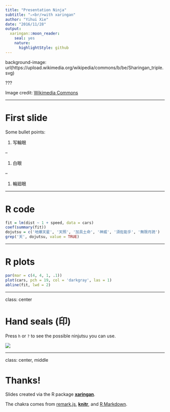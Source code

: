 ```yaml
---
title: "Presentation Ninja"
subtitle: "⚔<br/>with xaringan"
author: "Yihui Xie"
date: "2016/11/28"
output:
  xaringan::moon_reader:
    seal: yes
    nature:
      highlightStyle: github
---
```


background-image: url(https://upload.wikimedia.org/wikipedia/commons/b/be/Sharingan_triple.svg)

???

Image credit: [Wikimedia Commons](https://commons.wikimedia.org/wiki/File:Sharingan_triple.svg)

---

# First slide

Some bullet points:

1. 写輪眼

--

1. 白眼

--

1. 輪廻眼

---

# R code

```r
fit = lm(dist ~ 1 + speed, data = cars)
coef(summary(fit))
dojutsu = c('地爆天星', '天照', '加具土命', '神威', '須佐能乎', '無限月読')
grep('天', dojutsu, value = TRUE)
```

---

# R plots

```r
par(mar = c(4, 4, 1, .1))
plot(cars, pch = 19, col = 'darkgray', las = 1)
abline(fit, lwd = 2)
```

---

class: center

# Hand seals (印)

Press `h` or `?` to see the possible ninjutsu you can use.

![](https://upload.wikimedia.org/wikipedia/commons/7/7e/Mudra-Naruto-KageBunshin.svg)

---

class: center, middle

# Thanks!

Slides created via the R package [**xaringan**](https://github.com/yihui/xaringan).

The chakra comes from [remark.js](https://remarkjs.com), [**knitr**](http://yihui.name/knitr), and [R Markdown](https://rmarkdown.rstudio.com).
